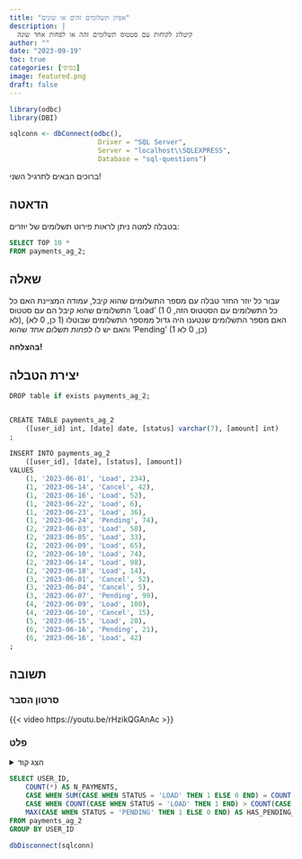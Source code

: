 ```yaml
---
title: "אפיון תשלומים זהים או שונים"
description: |
  קיטלוג לקוחות עם סטטוס תשלומים זהה או לפחות אחד שונה
author: ""
date: "2023-09-19"
toc: true
categories: [בסיסי]
image: featured.png
draft: false
---
```


```r
library(odbc)
library(DBI)

sqlconn <- dbConnect(odbc(),
                      Driver = "SQL Server",
                      Server = "localhost\\SQLEXPRESS",
                      Database = "sql-questions")
```



ברוכים הבאים לתרגיל השני!

## הדאטה

בטבלה למטה ניתן לראות פירוט תשלומים של יוזרים:

```sql
SELECT TOP 10 *
FROM payments_ag_2;
```


## שאלה

 עבור כל יוזר החזר טבלה עם מספר התשלומים שהוא קיבל, עמודה המציינת האם כל התשלומים שהוא קיבל הם עם סטטוס 'Load' (1 כל התשלומים עם הסטטוס הזה, 0 לא), האם מספר התשלומים שנטענו היה גדול ממספר התשלומים שבוטלו (1 כן, 0 לא) והאם יש לו *לפחות תשלום אחד* שהוא 'Pending' (1 כן, 0 לא)


**בהצלחה!**

## יצירת הטבלה


```r

DROP table if exists payments_ag_2;


CREATE TABLE payments_ag_2
    ([user_id] int, [date] date, [status] varchar(7), [amount] int)
;
    
INSERT INTO payments_ag_2
    ([user_id], [date], [status], [amount])
VALUES
    (1, '2023-06-01', 'Load', 234),
    (1, '2023-06-14', 'Cancel', 42),
    (1, '2023-06-16', 'Load', 52),
    (1, '2023-06-22', 'Load', 6),
    (1, '2023-06-23', 'Load', 36),
    (1, '2023-06-24', 'Pending', 74),
    (2, '2023-06-03', 'Load', 58),
    (2, '2023-06-05', 'Load', 33),
    (2, '2023-06-09', 'Load', 65),
    (2, '2023-06-10', 'Load', 74),
    (2, '2023-06-14', 'Load', 98),
    (2, '2023-06-18', 'Load', 14),
    (3, '2023-06-01', 'Cancel', 52),
    (3, '2023-06-04', 'Cancel', 5),
    (3, '2023-06-07', 'Pending', 99),
    (4, '2023-06-09', 'Load', 100),
    (4, '2023-06-10', 'Cancel', 15),
    (5, '2023-06-15', 'Load', 20),
    (6, '2023-06-16', 'Pending', 21),
    (6, '2023-06-16', 'Load', 42)
;

```



## תשובה

### סרטון הסבר

{{< video https://youtu.be/rHzikQGAnAc >}}

### פלט

<details>
<summary>הצג קוד</summary>

```sql
SELECT USER_ID,
	COUNT(*) AS N_PAYMENTS,
	CASE WHEN SUM(CASE WHEN STATUS = 'LOAD' THEN 1 ELSE 0 END) = COUNT(*) THEN 1 ELSE 0 END AS ALL_LOADED,
	CASE WHEN COUNT(CASE WHEN STATUS = 'LOAD' THEN 1 END) > COUNT(CASE WHEN STATUS = 'CANCEL' THEN 1 END) THEN 1 ELSE 0 END AS more_loaded_than_failed,
	MAX(CASE WHEN STATUS = 'PENDING' THEN 1 ELSE 0 END) AS HAS_PENDING_PAYMENT
FROM payments_ag_2
GROUP BY USER_ID
```


</details>




```sql
SELECT USER_ID,
	COUNT(*) AS N_PAYMENTS,
	CASE WHEN SUM(CASE WHEN STATUS = 'LOAD' THEN 1 ELSE 0 END) = COUNT(*) THEN 1 ELSE 0 END AS ALL_LOADED,
	CASE WHEN COUNT(CASE WHEN STATUS = 'LOAD' THEN 1 END) > COUNT(CASE WHEN STATUS = 'CANCEL' THEN 1 END) THEN 1 ELSE 0 END AS more_loaded_than_failed,
	MAX(CASE WHEN STATUS = 'PENDING' THEN 1 ELSE 0 END) AS HAS_PENDING_PAYMENT
FROM payments_ag_2
GROUP BY USER_ID
```

```r
dbDisconnect(sqlconn)
```

